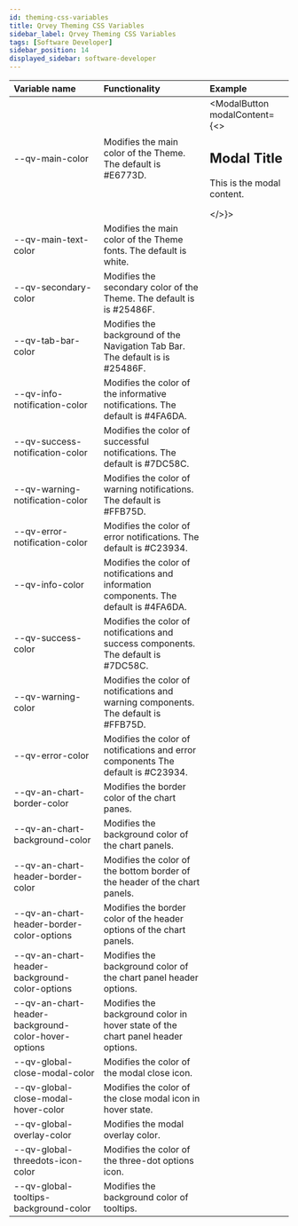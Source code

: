 ```yaml
---
id: theming-css-variables
title: Qrvey Theming CSS Variables
sidebar_label: Qrvey Theming CSS Variables
tags: [Software Developer]
sidebar_position: 14
displayed_sidebar: software-developer
---
```




<div style={{textAlign: "justify"}}>

|**Variable name**|**Functionality**|**Example**|
| :- | :- | :- |
|--qv-main-color|Modifies the main color of the Theme. The default is #E6773D.|<ModalButton modalContent={<><h2>Modal Title</h2><p>This is the modal content.</p></>}></ModalButton>|
|--qv-main-text-color|Modifies the main color of the Theme fonts. The default is white.|
|--qv-secondary-color|Modifies the secondary color of the Theme. The default is is #25486F.|
|--qv-tab-bar-color|Modifies the background of the Navigation Tab Bar. The default is is #25486F.|
|--qv-info-notification-color|Modifies the color of the informative notifications. The default is #4FA6DA.|
|--qv-success-notification-color|Modifies the color of successful notifications. The default is #7DC58C.|
|--qv-warning-notification-color|Modifies the color of warning notifications. The default is #FFB75D.|
|--qv-error-notification-color|Modifies the color of error notifications. The default is #C23934.|
|--qv-info-color|Modifies the color of notifications and information components. The default is #4FA6DA.|
|--qv-success-color|Modifies the color of notifications and success components. The default is #7DC58C.|
|--qv-warning-color|Modifies the color of notifications and warning components. The default is #FFB75D.|
|--qv-error-color|Modifies the color of notifications and error components The default is #C23934.|
|--qv-an-chart-border-color|Modifies the border color of the chart panes.|
|--qv-an-chart-background-color|Modifies the background color of the chart panels.|
|--qv-an-chart-header-border-color|Modifies the color of the bottom border of the header of the chart panels.|
|--qv-an-chart-header-border-color-options|Modifies the border color of the header options of the chart panels.|
|--qv-an-chart-header-background-color-options|Modifies the background color of the chart panel header options.|
|--qv-an-chart-header-background-color-hover-options|Modifies the background color in hover state of the chart panel header options.|
|--qv-global-close-modal-color|Modifies the color of the modal close icon.|
|--qv-global-close-modal-hover-color|Modifies the color of the close modal icon in hover state.|
|--qv-global-overlay-color|Modifies the modal overlay color.|
|--qv-global-threedots-icon-color|Modifies the color of the three-dot options icon.|
|--qv-global-tooltips-background-color|Modifies the background color of tooltips.|

</div>
